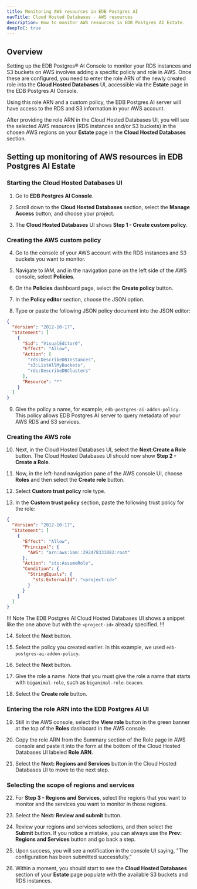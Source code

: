 ```yaml
---
title: Monitoring AWS resources in EDB Postgres AI 
navTitle: Cloud Hosted Databases - AWS resources
description: How to monitor AWS resources in EDB Postgres AI Estate.
deepToC: true
---
```


## Overview 

Setting up the EDB Postgres® AI Console to monitor your RDS instances and S3 buckets on AWS involves adding a specific policiy and role in AWS. Once these are configured, you need to enter the role ARN of the newly created role into the **Cloud Hosted Databases** UI, accessible via the **Estate** page in the EDB Postgres AI Console. 

Using this role ARN and a custom policy, the EDB Postgres AI server will have access to the RDS and S3 information in your AWS account. 

After providing the role ARN in the Cloud Hosted Databases UI, you will see the selected AWS resources (RDS instances and/or S3 buckets) in the chosen AWS regions on your **Estate** page in the **Cloud Hosted Databases** section.

## Setting up monitoring of AWS resources in EDB Postgres AI Estate

### Starting the Cloud Hosted Databases UI

1. Go to **EDB Postgres AI Console**. 

2. Scroll down to the **Cloud Hosted Databases** section, select the **Manage Access** button, and choose your project.

3. The **Cloud Hosted Databases** UI shows **Step 1 - Create custom policy**.

### Creating the AWS custom policy

4. Go to the console of your AWS account with the RDS instances and S3 buckets you want to monitor.

5. Navigate to IAM, and in the navigation pane on the left side of the AWS console, select **Policies**.

6. On the **Policies** dashboard page, select the **Create policy** button.

7. In the **Policy editor** section, choose the JSON option.

8. Type or paste the following JSON policy document into the JSON editor:

```json
{
  "Version": "2012-10-17",
  "Statement": [
    {
      "Sid": "VisualEditor0",
      "Effect": "Allow",
      "Action": [
        "rds:DescribeDBInstances",
        "s3:ListAllMyBuckets",
        "rds:DescribeDBClusters"
      ],
      "Resource": "*"
    }
  ]
}
```

9. Give the policy a name, for example, `edb-postgres-ai-addon-policy`. This policy allows EDB Postgres AI server to query metadata of your AWS RDS and S3 services.


### Creating the AWS role

10. Next, in the Cloud Hosted Databases UI, select the **Next:Create a Role** button. The Cloud Hosted Databases UI should now show **Step 2 - Create a Role**.

11. Now, in the left-hand navigation pane of the AWS console UI, choose **Roles** and then select the **Create role** button.

12. Select **Custom trust policy** role type.

13. In the **Custom trust policy** section, paste the following trust policy for the role:

```json
{
  "Version": "2012-10-17",
  "Statement": [
    {
      "Effect": "Allow",
      "Principal": {
        "AWS": "arn:aws:iam::292478331082:root"
      },
      "Action": "sts:AssumeRole",
      "Condition": {
        "StringEquals": {
          "sts:ExternalId": "<project-id>"
        }
      }
    }
  ]
}
```

!!! Note
The EDB Postgres AI Cloud Hosted Databases UI shows a snippet like the one above but with the `<project-id>` already specified.
!!!

14. Select the **Next** button.

15. Select the policy you created earlier. In this example, we used `edb-postgres-ai-addon-policy`.

16. Select the **Next** button.

17. Give the role a name. Note that you must give the role a name that starts with `biganimal-role`, such as `biganimal-role-beacon`. 

18. Select the **Create role** button.

### Entering the role ARN into the EDB Postgres AI UI

19. Still in the AWS console, select the **View role** button in the green banner at the top of the **Roles** dashboard in the AWS console.

20. Copy the role ARN from the Summary section of the Role page in AWS console and paste it into the form at the bottom of the Cloud Hosted Databases UI labeled **Role ARN**.

21. Select the **Next: Regions and Services** button in the Cloud Hosted Databases UI to move to the next step.

### Selecting the scope of regions and services

22. For **Step 3 - Regions and Services**, select the regions that you want to monitor and the services you want to monitor in those regions.

23. Select the **Next: Review and submit** button.

24. Review your regions and services selections, and then select the **Submit** button. If you notice a mistake, you can always use the **Prev: Regions and Services** button and go back a step.

25. Upon success, you will see a notification in the console UI saying, "The configuration has been submitted successfully."

26. Within a moment, you should start to see the **Cloud Hosted Databases** section of your **Estate** page populate with the available S3 buckets and RDS instances.
